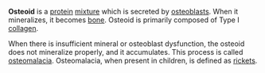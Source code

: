 '''Osteoid''' is a [[protein]] [[mixture]] which is secreted by [[osteoblast]]s. When it mineralizes, it becomes [[bone]]. Osteoid is primarily composed of Type I [[collagen]].

When there is insufficient mineral or osteoblast dysfunction, the osteoid does not mineralize properly, and it accumulates.  This process is called [[osteomalacia]]. Osteomalacia, when present in children, is defined as [[rickets]].